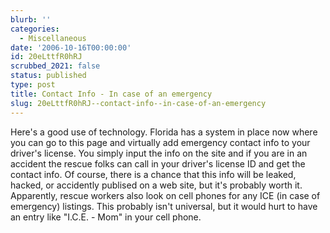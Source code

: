 ```yaml
---
blurb: ''
categories:
  - Miscellaneous
date: '2006-10-16T00:00:00'
id: 20eLttfR0hRJ
scrubbed_2021: false
status: published
type: post
title: Contact Info - In case of an emergency
slug: 20eLttfR0hRJ--contact-info--in-case-of-an-emergency
---
```


Here's a good use of technology. Florida has a system in place now
where you can go to this page and virtually add emergency contact
info to your driver's license. You simply input the info on the
site and if you are in an accident the rescue folks can call in
your driver's license ID and get the contact info. Of course, there
is a chance that this info will be leaked, hacked, or accidently
publised on a web site, but it's probably worth it. Apparently,
rescue workers also look on cell phones for any ICE (in case of
emergency) listings. This probably isn't universal, but it would
hurt to have an entry like "I.C.E. - Mom" in your cell phone.
